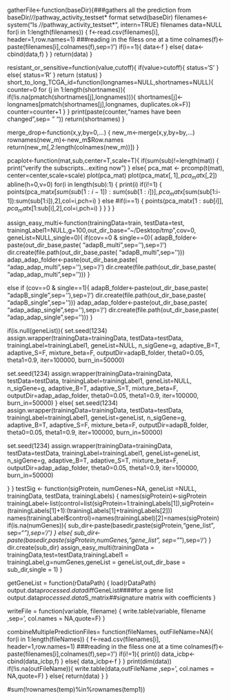 gatherFile<-function(baseDir){###gathers all the prediction from baseDir/*/*/pathway_activity_testset* format
  setwd(baseDir)
  filenames<-system("ls */*/pathway_activity_testset*", intern=TRUE)
  filenames
  data=NULL
  for(i in 1:length(filenames))
  {
    f<-read.csv(filenames[i], header=1,row.names=1) ###reading in the filess one at a time
    colnames(f)<-paste(filenames[i],colnames(f),sep='/')
    if(i==1){
      data<-f
    }
    else{
      data<-cbind(data,f)
    }
  }
  return(data)
}

resistant_or_sensitive=function(value,cutoff){
  if(value>cutoff){
  status='S'
  }
  else{
  status='R'
  }
  return (status)
}
short_to_long_TCGA_id=function(longnames=NULL,shortnames=NULL){
  counter=0
  for (j in 1:length(shortnames)){
    if(!is.na(pmatch(shortnames[j],longnames))){
      shortnames[j]<-longnames[pmatch(shortnames[j],longnames, duplicates.ok=F)]  
      counter=counter+1
    }
  }
  print(paste(counter,"names have been changed",sep= " "))
  return(shortnames)
}

merge_drop<-function(x,y,by=0,...)
{
  new_m<-merge(x,y,by=by,...)
  rownames(new_m)<-new_m$Row.names
  return(new_m[,2:length(colnames(new_m))])
}

pcaplot<-function(mat,sub,center=T,scale=T){
  if(sum(sub)!=length(mat))
    {
    print("verify the subscripts...exiting now")
    }
  else{
    pca_mat <- prcomp(t(mat), center=center,scale=scale)
    plot(pca_mat)
    plot(pca_mat$x[,1],pca_mat$x[,2])
    abline(h=0,v=0)
    for(i in length(sub):1)
      {
      print(i)
      if(i!=1)
        {
          points(pca_mat$x[sum(sub[1:i-1]):sum(sub[1:i])],pca_mat$x[sum(sub[1:i-1]):sum(sub[1:i]),2],col=i,pch=i)
        }
      else #if(i==1)
        {
        points(pca_mat$x[1:sub[i]],pca_mat$x[1:sub[i],2],col=i,pch=i)
        }
      }
  }
}


assign_easy_multi<-function(trainingData=train, testData=test, trainingLabel1=NULL,g=100,out_dir_base="~/Desktop/tmp",cov=0, geneList=NULL,single=0){
if(cov==0 & single==0){
  adapB_folder<-paste(out_dir_base,paste( "adapB_multi",sep=''),sep='/')
  dir.create(file.path(out_dir_base,paste( "adapB_multi",sep='')))
  adap_adap_folder<-paste(out_dir_base,paste( "adap_adap_multi",sep=''),sep='/')
  dir.create(file.path(out_dir_base,paste( "adap_adap_multi",sep='')))
  }

else if (cov==0 & single==1){
  adapB_folder<-paste(out_dir_base,paste( "adapB_single",sep=''),sep='/')
  dir.create(file.path(out_dir_base,paste( "adapB_single",sep='')))
  adap_adap_folder<-paste(out_dir_base,paste( "adap_adap_single",sep=''),sep='/')
  dir.create(file.path(out_dir_base,paste( "adap_adap_single",sep='')))
  }


if(is.null(geneList)){
  set.seed(1234)
  assign.wrapper(trainingData=trainingData, testData=testData, trainingLabel=trainingLabel1, geneList=NULL, n_sigGene=g, adaptive_B=T, adaptive_S=F, mixture_beta=F, outputDir=adapB_folder, theta0=0.05, theta1=0.9, iter=100000, burn_in=50000)  

  set.seed(1234)
  assign.wrapper(trainingData=trainingData, testData=testData, trainingLabel=trainingLabel1, geneList=NULL, n_sigGene=g, adaptive_B=T, adaptive_S=T, mixture_beta=F, outputDir=adap_adap_folder, theta0=0.05, theta1=0.9, iter=100000, burn_in=50000) 
}
else{
  set.seed(1234)
  assign.wrapper(trainingData=trainingData, testData=testData, trainingLabel=trainingLabel1, geneList=geneList, n_sigGene=g, adaptive_B=T, adaptive_S=F, mixture_beta=F, outputDir=adapB_folder, theta0=0.05, theta1=0.9, iter=100000, burn_in=50000)  

  set.seed(1234)
  assign.wrapper(trainingData=trainingData, testData=testData, trainingLabel=trainingLabel1, geneList=geneList, n_sigGene=g, adaptive_B=T, adaptive_S=T, mixture_beta=F, outputDir=adap_adap_folder, theta0=0.05, theta1=0.9, iter=100000, burn_in=50000) 


}
}
testSig <- function(sigProtein, numGenes=NA, geneList =NULL, trainingData, testData, trainingLabels)
{
  names(sigProtein)<-sigProtein
  trainingLabel<-list(control=list(sigProtein=1:trainingLabels[1]),sigProtein=(trainingLabels[1]+1):(trainingLabels[1]+trainingLabels[2]))
  names(trainingLabel$control)=names(trainingLabel)[2]=names(sigProtein)
  if(is.na(numGenes)){
    sub_dir<-paste(basedir,paste(sigProtein,"gene_list", sep="_"),sep='/')
  }
  else{
    sub_dir<-paste(basedir,paste(sigProtein,numGenes,"gene_list", sep="_"),sep='/')
  }
  dir.create(sub_dir)
  assign_easy_multi(trainingData = trainingData,test=testData,trainingLabel1 = trainingLabel,g=numGenes,geneList = geneList,out_dir_base = sub_dir,single = 1)
}


getGeneList = function(rDataPath) {
load(rDataPath)
output.data$processed.data$diffGeneList####for a gene list
output.data$processed.data$S_matrix##signature matrix with coefficients
}


writeFile = function(variable, filename) {
write.table(variable, filename ,sep='\t', col.names = NA,quote=F)
}


combineMultiplePredictionFiles= function(fileNames, outFileName=NA){
for(i in 1:length(fileNames))
  {
   f<-read.csv(filenames[i], header=1,row.names=1) ###reading in the filess one at a time
   colnames(f)<-paste(filenames[i],colnames(f),sep='/')
   if(i!=1){
     print(i)
     data_icbp<-cbind(data_icbp,f)
    }
   else{
     data_icbp<-f
     }
  }
  print(dim(data))  
  if(!is.na(outFileName)){
    write.table(data,outFileName ,sep='\t', col.names = NA,quote=F)
    }
  else{
    return(data)
  }
}

#sum(!rownames(temp)%in%rownames(temp1))
